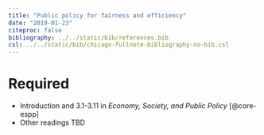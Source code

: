 ```yaml
---
title: "Public policy for fairness and efficiency"
date: "2019-01-23"
citeproc: false
bibliography: ../../static/bib/references.bib
csl: ../../static/bib/chicago-fullnote-bibliography-no-bib.csl
---
```


# Required

- <i class="fas fa-book"></i> Introduction and 3.1-3.11 in *Economy, Society, and Public Policy* [@core-espp]
- Other readings TBD
